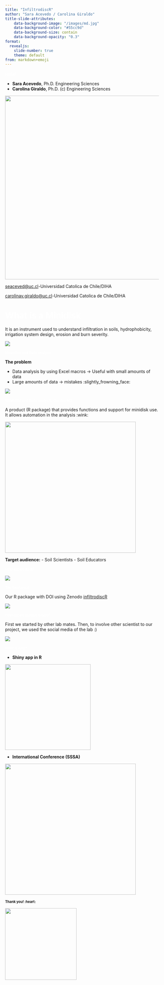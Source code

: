 ```yaml
---
title: "InfiltrodiscR" 
author: "Sara Acevedo / Carolina Giraldo"
title-slide-attributes:
    data-background-image: "/images/md.jpg"
    data-background-color: "#55cc9d"
    data-background-size: contain
    data-background-opacity: "0.3"
format:
  revealjs: 
    slide-number: true
    theme: default
from: markdown+emoji
---
```


# [Hello!]{style="color: white;float:center;text-align:left;"} {background-color="#55cc9d" style="font-size: 90%;"}

-   **Sara Acevedo**, Ph.D. Engineering Sciences
-   **Carolina Giraldo**, Ph.D. (c) Engineering Sciences

![](images/syc.png){fig-align="center" width="600"}

[seaceved\@uc.cl](seaceved@uc.cl)-Universidad Catolica de Chile/DIHA

[carolinav.giraldo\@uc.cl](carolinav.giraldo@uc.cl)-Universidad Catolica de Chile/DIHA

# [What is a Minidisk]{style="color: white;float:center;text-align:left;"} {background-color="#55cc9d"}

It is an instrument used to understand infiltration in soils, hydrophobicity, irrigation system design, erosion and burn severity.

![](images/mini.png){fig-align="center"}

# [Minisdisk and Data analysis]{style="color: white;float:center;text-align:left;"} {background-color="#55cc9d" style="font-size: 80%;"}

**The problem**

-   Data analysis by using Excel macros -\> Useful with small amounts of data
-   Large amounts of data -\> mistakes :slightly_frowning_face:

![](images/macro.png){fig-align="center"}

# [Minisdisk and Data analysis: Our project]{style="color: white;float:center;text-align:left;"} {background-color="#55cc9d" style="font-size: 80%;"}

A product (R package) that provides functions and support for minidisk use. It allows automation in the analysis :wink:

![](images/ups.jpeg){fig-align="center" width="428"}

**Target audience:** - Soil Scientists - Soil Educators

# [How did we do it?]{style="color: white;float:center;text-align:left;"} {background-color="#55cc9d" style="font-size: 80%;"}

![](images/flow.png){fig-align="center"}

# [The final result]{style="color: white;float:center;text-align:left;"} {background-color="#55cc9d" style="font-size: 80%;"}

Our R package with DOI using Zenodo [infiltrodiscR](https://github.com/biofisicasuelos/infiltrodiscR)

![](images/github.png){fig-align="center"}

# [How did we involve others?]{style="color: white;float:center;text-align:left;"} {background-color="#55cc9d" style="font-size: 80%;"}

First we started by other lab mates. Then, to involve other scientist to our project, we used the social media of the lab :)

![](images/social.png){fig-align="center"}

# [What´s next?]{style="color: white;float:center;text-align:left;"} {background-color="#55cc9d" style="font-size: 80%;"}

-   **Shiny app in R**

![](images/shinny.png){fig-align="center" width="280"}

-   **International Conference (SSSA)**

![](images/sssa.png){fig-align="center" width="428"}

# Thank you! :heart: {background-color="#55cc9d" style="font-size: 80%;"}

![](images/md2.jpg){fig-align="center" width="234"}
